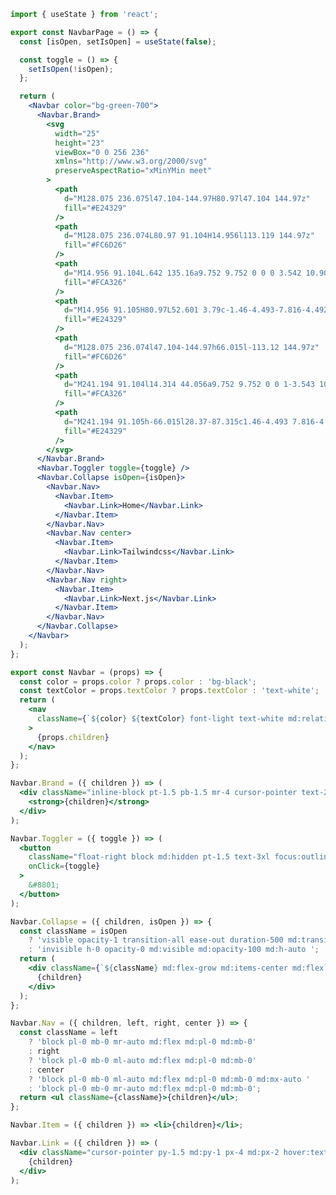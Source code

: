 ```jsx
import { useState } from 'react';

export const NavbarPage = () => {
  const [isOpen, setIsOpen] = useState(false);

  const toggle = () => {
    setIsOpen(!isOpen);
  };

  return (
    <Navbar color="bg-green-700">
      <Navbar.Brand>
        <svg
          width="25"
          height="23"
          viewBox="0 0 256 236"
          xmlns="http://www.w3.org/2000/svg"
          preserveAspectRatio="xMinYMin meet"
        >
          <path
            d="M128.075 236.075l47.104-144.97H80.97l47.104 144.97z"
            fill="#E24329"
          />
          <path
            d="M128.075 236.074L80.97 91.104H14.956l113.119 144.97z"
            fill="#FC6D26"
          />
          <path
            d="M14.956 91.104L.642 135.16a9.752 9.752 0 0 0 3.542 10.903l123.891 90.012-113.12-144.97z"
            fill="#FCA326"
          />
          <path
            d="M14.956 91.105H80.97L52.601 3.79c-1.46-4.493-7.816-4.492-9.275 0l-28.37 87.315z"
            fill="#E24329"
          />
          <path
            d="M128.075 236.074l47.104-144.97h66.015l-113.12 144.97z"
            fill="#FC6D26"
          />
          <path
            d="M241.194 91.104l14.314 44.056a9.752 9.752 0 0 1-3.543 10.903l-123.89 90.012 113.119-144.97z"
            fill="#FCA326"
          />
          <path
            d="M241.194 91.105h-66.015l28.37-87.315c1.46-4.493 7.816-4.492 9.275 0l28.37 87.315z"
            fill="#E24329"
          />
        </svg>
      </Navbar.Brand>
      <Navbar.Toggler toggle={toggle} />
      <Navbar.Collapse isOpen={isOpen}>
        <Navbar.Nav>
          <Navbar.Item>
            <Navbar.Link>Home</Navbar.Link>
          </Navbar.Item>
        </Navbar.Nav>
        <Navbar.Nav center>
          <Navbar.Item>
            <Navbar.Link>Tailwindcss</Navbar.Link>
          </Navbar.Item>
        </Navbar.Nav>
        <Navbar.Nav right>
          <Navbar.Item>
            <Navbar.Link>Next.js</Navbar.Link>
          </Navbar.Item>
        </Navbar.Nav>
      </Navbar.Collapse>
    </Navbar>
  );
};

export const Navbar = (props) => {
  const color = props.color ? props.color : 'bg-black';
  const textColor = props.textColor ? props.textColor : 'text-white';
  return (
    <nav
      className={`${color} ${textColor} font-light text-white md:relative md:flex md:items-center shadow py-2 px-4 md:flex md:flex-row md:justify-start`}
    >
      {props.children}
    </nav>
  );
};

Navbar.Brand = ({ children }) => (
  <div className="inline-block pt-1.5 pb-1.5 mr-4 cursor-pointer text-2xl font-bold whitespace-nowrap hover:text-gray-400">
    <strong>{children}</strong>
  </div>
);

Navbar.Toggler = ({ toggle }) => (
  <button
    className="float-right block md:hidden pt-1.5 text-3xl focus:outline-none focus:shadow"
    onClick={toggle}
  >
    &#8801;
  </button>
);

Navbar.Collapse = ({ children, isOpen }) => {
  const className = isOpen
    ? 'visible opacity-1 transition-all ease-out duration-500 md:transition-none'
    : 'invisible h-0 opacity-0 md:visible md:opacity-100 md:h-auto ';
  return (
    <div className={`${className} md:flex-grow md:items-center md:flex`}>
      {children}
    </div>
  );
};

Navbar.Nav = ({ children, left, right, center }) => {
  const className = left
    ? 'block pl-0 mb-0 mr-auto md:flex md:pl-0 md:mb-0'
    : right
    ? 'block pl-0 mb-0 ml-auto md:flex md:pl-0 md:mb-0'
    : center
    ? 'block pl-0 mb-0 ml-auto md:flex md:pl-0 md:mb-0 md:mx-auto '
    : 'block pl-0 mb-0 mr-auto md:flex md:pl-0 md:mb-0';
  return <ul className={className}>{children}</ul>;
};

Navbar.Item = ({ children }) => <li>{children}</li>;

Navbar.Link = ({ children }) => (
  <div className="cursor-pointer py-1.5 md:py-1 px-4 md:px-2 hover:text-gray-400 font-medium">
    {children}
  </div>
);
```

